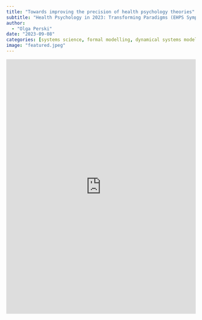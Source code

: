 ```yaml
---
title: "Towards improving the precision of health psychology theories"
subtitle: "Health Psychology in 2023: Transforming Paradigms (EHPS Symposium)"
author:
  - "Olga Perski"
date: "2023-09-08"
categories: [systems science, formal modelling, dynamical systems modelling, theory]
image: "featured.jpeg"
---
```


```{=html}
<iframe src="https://mfr.de-1.osf.io/render?url=https://osf.io/download/5wmtp/?direct%26mode=render"
    width="100%"
    scrolling="yes"
    height="677px"
    marginheight="0"
    frameborder="0"
    allowfullscreen
    webkitallowfullscreen
    title="Towards improving the precision of health psychology theories"></iframe>
```